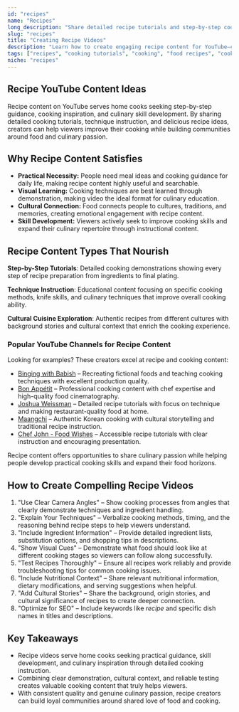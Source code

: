 ```yaml
---
id: "recipes"
name: "Recipes"
long_description: "Share detailed recipe tutorials and step-by-step cooking guides that help viewers create delicious meals and develop their culinary skills."
slug: "recipes"
title: "Creating Recipe Videos"
description: "Learn how to create engaging recipe content for YouTube—covering cooking tutorials, technique instruction, and culinary education."
tags: ["recipes", "cooking tutorials", "cooking", "food recipes", "cooking tips", "cooking techniques", "recipe videos"]
niche: "recipes"
---
```


## Recipe YouTube Content Ideas

Recipe content on YouTube serves home cooks seeking step-by-step guidance, cooking inspiration, and culinary skill development. By sharing detailed cooking tutorials, technique instruction, and delicious recipe ideas, creators can help viewers improve their cooking while building communities around food and culinary passion.

## Why Recipe Content Satisfies

- **Practical Necessity:** People need meal ideas and cooking guidance for daily life, making recipe content highly useful and searchable.
- **Visual Learning:** Cooking techniques are best learned through demonstration, making video the ideal format for culinary education.
- **Cultural Connection:** Food connects people to cultures, traditions, and memories, creating emotional engagement with recipe content.
- **Skill Development:** Viewers actively seek to improve cooking skills and expand their culinary repertoire through instructional content.

## Recipe Content Types That Nourish

**Step-by-Step Tutorials**: Detailed cooking demonstrations showing every step of recipe preparation from ingredients to final plating.

**Technique Instruction**: Educational content focusing on specific cooking methods, knife skills, and culinary techniques that improve overall cooking ability.

**Cultural Cuisine Exploration**: Authentic recipes from different cultures with background stories and cultural context that enrich the cooking experience.

### Popular YouTube Channels for Recipe Content

Looking for examples? These creators excel at recipe and cooking content:
- [Binging with Babish](https://www.youtube.com/@bingingwithbabish) – Recreating fictional foods and teaching cooking techniques with excellent production quality.
- [Bon Appétit](https://www.youtube.com/@bonappetit) – Professional cooking content with chef expertise and high-quality food cinematography.
- [Joshua Weissman](https://www.youtube.com/@JoshuaWeissman) – Detailed recipe tutorials with focus on technique and making restaurant-quality food at home.
- [Maangchi](https://www.youtube.com/@Maangchi) – Authentic Korean cooking with cultural storytelling and traditional recipe instruction.
- [Chef John - Food Wishes](https://www.youtube.com/@foodwishes) – Accessible recipe tutorials with clear instruction and encouraging presentation.

Recipe content offers opportunities to share culinary passion while helping people develop practical cooking skills and expand their food horizons.

## How to Create Compelling Recipe Videos

1. "Use Clear Camera Angles" – Show cooking processes from angles that clearly demonstrate techniques and ingredient handling.
2. "Explain Your Techniques" – Verbalize cooking methods, timing, and the reasoning behind recipe steps to help viewers understand.
3. "Include Ingredient Information" – Provide detailed ingredient lists, substitution options, and shopping tips in descriptions.
4. "Show Visual Cues" – Demonstrate what food should look like at different cooking stages so viewers can follow along successfully.
5. "Test Recipes Thoroughly" – Ensure all recipes work reliably and provide troubleshooting tips for common cooking issues.
6. "Include Nutritional Context" – Share relevant nutritional information, dietary modifications, and serving suggestions when helpful.
7. "Add Cultural Stories" – Share the background, origin stories, and cultural significance of recipes to create deeper connection.
8. "Optimize for SEO" – Include keywords like *recipe* and specific dish names in titles and descriptions.

## Key Takeaways

- Recipe videos serve home cooks seeking practical guidance, skill development, and culinary inspiration through detailed cooking instruction.
- Combining clear demonstration, cultural context, and reliable testing creates valuable cooking content that truly helps viewers.
- With consistent quality and genuine culinary passion, recipe creators can build loyal communities around shared love of food and cooking.